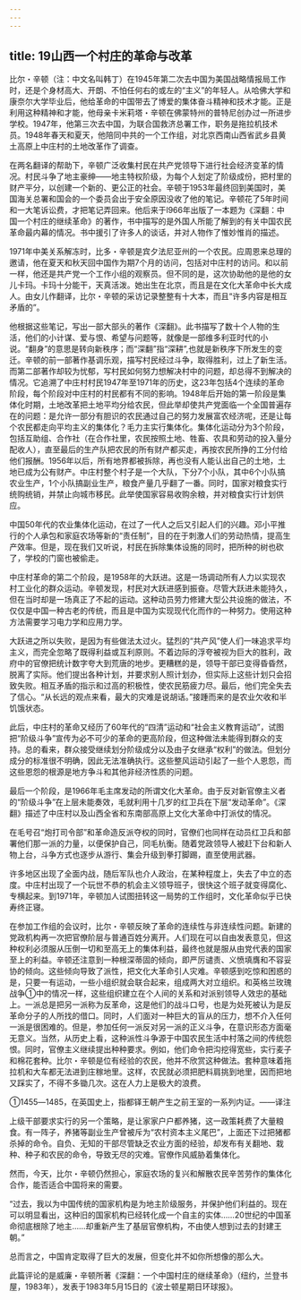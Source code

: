 ```yaml
---
---
---
```

title: 19山西一个村庄的革命与改革
---



比尔・辛顿（注：中文名叫韩丁）在1945年第二次去中国为美国战略情报局工作时，还是个身材高大、开朗、不怕任何右的或左的“主义”的年轻人。从哈佛大学和康奈尔大学毕业后，他给革命的中国带去了博爱的集体奋斗精神和技术才能。正是利用这种精神和才能，他母亲卡米莉塔・辛顿在佛蒙特州的普特尼创办过一所进步学校。1947年，他第三次去中国，为联合国救济总署工作，职务是拖拉机技术员。1948年春天和夏天，他陪同中共的一个工作组，对北京西南山西省武乡县黄土高原上中庄村的土地改革作了调查。

在两名翻译的帮助下，辛顿广泛收集村民在共产党领导下进行社会经济变革的情况。村民斗争了地主豪绅――地主特权阶级，为每个人划定了阶级成份，把村里的财产平分，以创建一个新的、更公正的社会。辛顿于1953年最终回到美国时，美国海关总署和国会的一个委员会出于安全原因没收了他的笔记。辛顿花了5年时间和一大笔诉讼费，才把笔记弄回来。他后来于l966年出版了一本题为《深翻：中国一个村庄的继续革命》的著作，书中描写的是外国人所能了解到的有关中国农民革命最内幕的情况。书中援引了许多人的谈话，并对人物作了惟妙惟肖的描述。

1971年中美关系解冻时，比多・辛顿是宾夕法尼亚州的一个农民。应周恩来总理的邀请，他在夏天和秋天回中国作为期7个月的访问，包括对中庄村的访问。和以前一样，他还是共产党一个工作小组的观察员。但不同的是，这次协助他的是他的女儿卡玛。卡玛十分能干，天真活泼。她出生在北京，而且是在文化大革命中长大成人。由女儿作翻译，比尔・辛顿的采访记录整整有十大本，而且“许多内容是相互矛盾的”。



他根据这些笔记，写出一部大部头的著作《深翻》。此书描写了数十个人物的生活，他们的小计谋、爱与恨、希望与问题等，就像是一部维多利亚时代的小说。“翻身”的意思是转向新秩序；而“深翻”指“深耕”,也就是新秩序下所发生的变迁。辛顿的前一部著作基调乐观，描写村民经过斗争，取得胜利，过上了新生活。而第二部著作却较为忧郁，写村民如何努力想解决村中的问题，却总得不到解决的情况。它追溯了中庄村村民1947年至1971年的历史，这23年包括4个连续的革命阶段，每个阶段对中庄村的村民都有不同的影响。1948年后开始的第一阶段是集体化时期，土地改革把土地平均分给农民，但此举却使共产党面临一个全国普遍存在的问题：是允许一部分有胆识的农民通过自己的努力发展富农经济呢，还是让每个农民都走向平均主义的集体化？毛力主实行集体化。集体化运动分为3个阶段，包括互助组、合作社（在合作社里，农民按照土地、牲畜、农具和劳动的投入量分配收人），直至最后的生产队把农民的所有财产都买走，再按农民所挣的工分付给他们报酬。1956年以后，所有地界都被拆除，再也没有人能认出自己的土地，土地已成为公有财产。中庄村整个村子是一个大队，下分7个小队，其中6个小队搞农业生产，1个小队搞副业生产，粮食产量几乎翻了一番。同时，国家对粮食实行统购统销，并禁止向城市移民。此举使国家容易收购余粮，并对粮食实行计划供应。

中国50年代的农业集体化运动，在过了一代人之后又引起人们的兴趣。邓小平推行的个人承包和家庭农场等新的“责任制”，目的在于刺激人们的劳动热情，提高生产效率。但是，现在我们又听说，村民在拆除集体设施的同时，把所种的树也砍了，学校的门窗也被偷走。

中庄村革命的第二个阶段，是1958年的大跃进。这是一场调动所有人力以实现农村工业化的群众运动。辛顿发现，村民对大跃进感到振奋。尽管大跃进未能持久，但在当时却是一场真正了不起的运动。这种动员劳力修建大型公共设施的做法，不仅仅是中国一种古老的传统，而且是中国为实现现代化而作的一种努力。使用这种方法需要学习电力学和应用力学。

大跃进之所以失败，是因为有些做法太过火。猛烈的“共产风”使人们一味追求平均主义，而完全忽略了既得利益或互利原则。不着边际的浮夸被视为巨大的胜利，政府中的官僚把统计数字夸大到荒唐的地步。更糟糕的是，领导干部已变得昏昏然，脱离了实际。他们提出各种计划，并要求别人照计划办，但实际上这些计划只会招致失败。相互矛盾的指示和过高的积极性，使农民筋疲力尽。最后，他们完全失去了信心。“从长远的观点来看，最大的灾难是说胡话。”接踵而来的是农业欠收和半饥饿状态。

此后，中庄村的革命又经历了60年代的“四清”运动和“社会主义教育运动”，试图把“阶级斗争”宣传为必不可少的革命的更高阶段，但这种做法未能得到群众的支持。总的看来，群众接受继续划分阶级成分以及由子女继承“权利”的做法。但划分成分的标准很不明确，因此无法准确执行。这些整风运动引起了一些个人恩怨，而这些恩怨的根源是地方争斗和其他非经济性质的问题。

最后一个阶段，是1966年毛主席发动的所谓文化大革命。由于反对新官僚主义者的“阶级斗争”在上层未能奏效，毛就利用十几岁的红卫兵在下层“发动革命”。《深翻》描述了中庄村以及山西全省和东南部高原上文化大革命中打派仗的情况。

在毛号召“炮打司令部”和革命造反派夺权的同时，官僚们也同样在动员红卫兵和部署他们那一派的力量，以便保护自己，同毛杭衡。随着党政领导人被赶下台和新人物上台，斗争方式也逐步从游行、集会升级到拳打脚踢，直至使用武器。



许多地区出现了全面内战，随后军队也介人政治，在某种程度上，失去了中立的态度。中庄村出现了一个玩世不恭的机会主义领导班子，很快这个班子就变得腐化、专横起来。到1971年，辛顿加人试图扭转这一局势的工作组时，文化革命似乎已快寿终正寝。

在参加工作组的会议时，比尔・辛顿反映了革命的连续性与非连续性问题。新建的党政机构再一次把官僚阶层与普通百姓分离开。人们现在可以自由发表意见，但这种权利必须服从压倒一切和至高无上的集体利益，最终也就是服从由党代表的国家至上的利益。辛顿还注意到一种根深蒂固的倾向，即严厉谴责、义愤填膺和不容妥协的倾向。这些倾向导致了派性，把文化大革命引人灾难。辛顿感到吃惊和困惑的是，只要一有运动，一些小组织就会联合起来，组成两大对立组织。和英格兰玫瑰战争①中的情况一样，这些组织建立在个人间的关系和对派别领导人效忠的基础上。一派总是把另一派称为反革命，这是他们的战斗口号，也是为处死被认为是反革命分子的人所找的借口。同时，人们面对一种巨大的盲从的压力，想不介入任何一派是很困难的。但是，参加任何一派反对另一派的正义斗争，在意识形态方面毫无意义。当然，从历史上看，这种派性斗争源于中国农民生活中村落之间的传统怨恨。同时，官僚主义继续提出种种要求。例如，他们命令把沟挖得宽些，实行麦子和棉花套种。比尔・辛顿是位有经验的农民，他并不欣赏这种做法。套种意味着拖拉机和大车都无法进到庄稼地里。这样，农民就必须把肥料肩挑到地里，因而把地又踩实了，不得不多锄几次。这在人力上是极大的浪费。

①1455―1485，在英国史上，指都铎王朝产生之前王室的一系列内证。――译注

上级干部要求实行的另一个策略，是让家家户户都养猪，这一政策耗费了大量粮食。有一阵子，养猪等副业生产曾被斥为“农村资本主义尾巴”，上面还下过把猪都杀掉的命令。自负、无知的干部尽管缺乏农业方面的经验，却发布有关翻地、栽种、种子和农民的命令，导致无尽的灾难。官僚作风威胁着集体化。

然而，今天，比尔・辛顿仍然担心，家庭农场的复兴和解散农民辛苦劳作的集体化合作，能否适合中国将来的需要。

“过去，我以为中国传统的国家机构是为地主阶级服务，并保护他们利益的。现在可以明显看出，这种旧的国家机构已经转化成一个自主的实体……20世纪的中国革命彻底根除了地主……却重新产生了基层官僚机构，不由使人想到过去的封建王朝。”

总而言之，中国肯定取得了巨大的发展，但变化并不如你所想像的那么大。

此篇评论的是威廉・辛顿所著《深翻：一个中国村庄的继续革命》（纽约，兰登书屋，1983年），发表于1983年5月15日的《波士顿星期日环球报》。